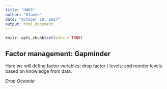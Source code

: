 ```yaml
---
title: "HW05"
author: "DJames"
date: "October 18, 2017"
output: html_document
---
```


```r
knitr::opts_chunk$set(echo = TRUE)
```

## Factor management: Gapminder

Here we will define factor variables; drop factor / levels; and reorder levels based on knowledge from data.

*Drop Oceania*
```r

```

